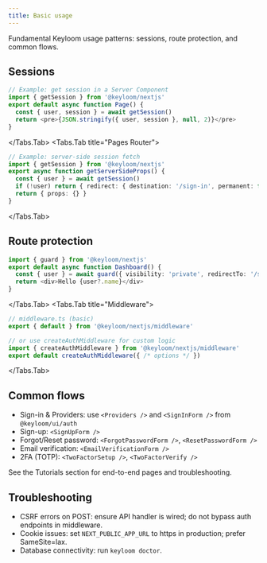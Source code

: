 ```yaml
---
title: Basic usage
---
```


Fundamental Keyloom usage patterns: sessions, route protection, and common flows.

## Sessions

<Tabs>
<Tabs.Tab title="App Router">

```ts
// Example: get session in a Server Component
import { getSession } from '@keyloom/nextjs'
export default async function Page() {
  const { user, session } = await getSession()
  return <pre>{JSON.stringify({ user, session }, null, 2)}</pre>
}
```

</Tabs.Tab>
<Tabs.Tab title="Pages Router">

```ts
// Example: server-side session fetch
import { getSession } from '@keyloom/nextjs'
export async function getServerSideProps() {
  const { user } = await getSession()
  if (!user) return { redirect: { destination: '/sign-in', permanent: false } }
  return { props: {} }
}
```

</Tabs.Tab>
</Tabs>

## Route protection

<Tabs>
<Tabs.Tab title="App Router (guard)">

```ts
import { guard } from '@keyloom/nextjs'
export default async function Dashboard() {
  const { user } = await guard({ visibility: 'private', redirectTo: '/sign-in' })
  return <div>Hello {user?.name}</div>
}
```

</Tabs.Tab>
<Tabs.Tab title="Middleware">

```ts
// middleware.ts (basic)
export { default } from '@keyloom/nextjs/middleware'
```

```ts
// or use createAuthMiddleware for custom logic
import { createAuthMiddleware } from '@keyloom/nextjs/middleware'
export default createAuthMiddleware({ /* options */ })
```

</Tabs.Tab>
</Tabs>

## Common flows

- Sign-in & Providers: use `<Providers />` and `<SignInForm />` from `@keyloom/ui/auth`
- Sign-up: `<SignUpForm />`
- Forgot/Reset password: `<ForgotPasswordForm />`, `<ResetPasswordForm />`
- Email verification: `<EmailVerificationForm />`
- 2FA (TOTP): `<TwoFactorSetup />`, `<TwoFactorVerify />`

See the Tutorials section for end-to-end pages and troubleshooting.

## Troubleshooting

- CSRF errors on POST: ensure API handler is wired; do not bypass auth endpoints in middleware.
- Cookie issues: set `NEXT_PUBLIC_APP_URL` to https in production; prefer SameSite=lax.
- Database connectivity: run `keyloom doctor`.

